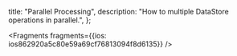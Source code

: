   title: "Parallel Processing",
  description: "How to multiple DataStore operations in parallel.",
};






<Fragments fragments={{ios: ios862920a5c80e59a69cf76813094f8d6135}} />